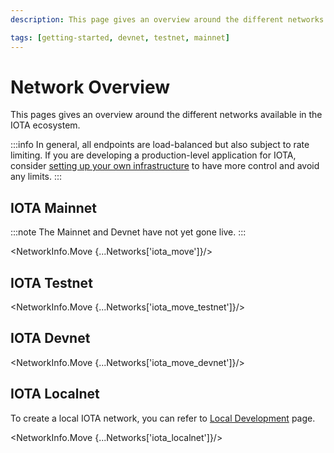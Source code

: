 ```yaml
---
description: This page gives an overview around the different networks available in the IOTA ecosystem.

tags: [getting-started, devnet, testnet, mainnet]
---
```


# Network Overview

This pages gives an overview around the different networks available in the IOTA ecosystem.


:::info
In general, all endpoints are load-balanced but also subject to rate limiting. If you are developing a production-level application for IOTA, consider [setting up your own infrastructure](/developer/getting-started/local-network) to have more control and avoid any limits.
:::

## IOTA Mainnet

:::note
The Mainnet and Devnet have not yet gone live.
:::

<NetworkInfo.Move {...Networks['iota_move']}/>

## IOTA Testnet

<NetworkInfo.Move {...Networks['iota_move_testnet']}/>

## IOTA Devnet

<NetworkInfo.Move {...Networks['iota_move_devnet']}/>

## IOTA Localnet

To create a local IOTA network, you can refer to [Local Development](/developer/getting-started/local-network) page.

<NetworkInfo.Move {...Networks['iota_localnet']}/>
